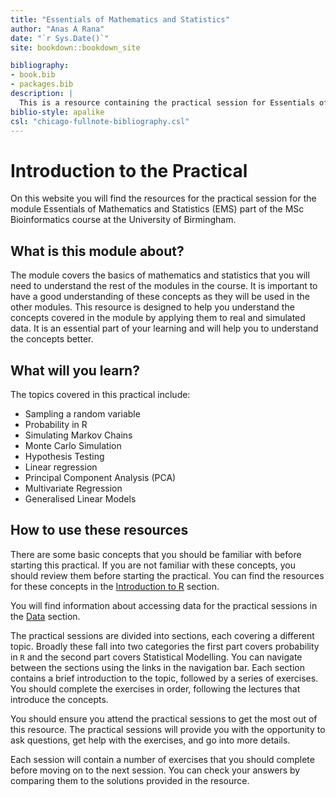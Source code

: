 ```yaml
---
title: "Essentials of Mathematics and Statistics"
author: "Anas A Rana"
date: "`r Sys.Date()`"
site: bookdown::bookdown_site

bibliography:
- book.bib
- packages.bib
description: |
  This is a resource containing the practical session for Essentials of Mathematics and Statistics part of your MSc Bioinformatics course.
biblio-style: apalike
csl: "chicago-fullnote-bibliography.csl"
---
```


# Introduction to the Practical {-}

On this website you will find the resources for the practical session for the module Essentials of Mathematics and Statistics (EMS) part of the MSc Bioinformatics course at the University of Birmingham.

## What is this module about? {-}

The module covers the basics of mathematics and statistics that you will need to understand the rest of the modules in the course. It is important to have a good understanding of these concepts as they will be used in the other modules. This resource is designed to help you understand the concepts covered in the module by applying them to real and simulated data. It is an essential part of your learning and will help you to understand the concepts better.

## What will you learn? {-}

The topics covered in this practical include:

- Sampling a random variable
- Probability in R
- Simulating Markov Chains
- Monte Carlo Simulation
- Hypothesis Testing
- Linear regression
- Principal Component Analysis (PCA)
- Multivariate Regression
- Generalised Linear Models

## How to use these resources {-}

There are some basic concepts that you should be familiar with before starting this practical. If you are not familiar with these concepts, you should review them before starting the practical. You can find the resources for these concepts in the [Introduction to R](#start) section.

You will find information about accessing data for the practical sessions in the [Data](#data-sets) section.

The practical sessions are divided into sections, each covering a different topic. Broadly these fall into two categories the first part covers probability in `R` and the second part covers Statistical Modelling.
You can navigate between the sections using the links in the navigation bar. Each section contains a brief introduction to the topic, followed by a series of exercises. You should complete the exercises in order, following the lectures that introduce the concepts.

You should ensure you attend the practical sessions to get the most out of this resource. The practical sessions will provide you with the opportunity to ask questions, get help with the exercises, and go into more details.

Each session will contain a number of exercises that you should complete before moving on to the next session. You can check your answers by comparing them to the solutions provided in the resource.